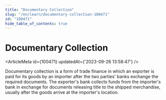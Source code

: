 ```yaml
---
title: "Documentary Collection"
slug: "/en/learn/documentary-collection-100471"
id: "100471"
hide_table_of_contents: true
---
```



# Documentary Collection

<ArticleMeta id={100471} updatedAt={'2023-09-26 13:58:47'} />
<div className='border-solid border-b border-t-0 my-4 border-[var(--ifm-color-gray-300)]' />

Documentary collection is a form of trade finance in which an exporter is paid for its goods by an importer after the two parties' banks exchange the required documents. The exporter's bank collects funds from the importer's bank in exchange for documents releasing title to the shipped merchandise, usually after the goods arrive at the importer's location.
